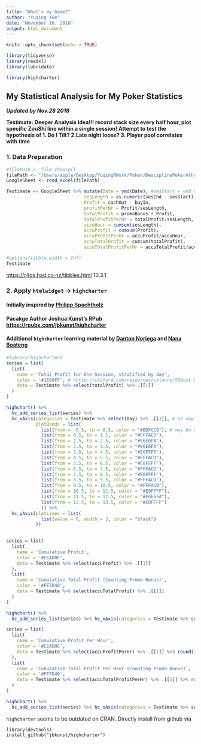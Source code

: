 ```yaml
---
title: "What's my Game?"
author: "Yuqing Xue"
date: "November 16, 2018"
output: html_document
---
```


```r
knitr::opts_chunk$set(echo = TRUE)
```

```r
library(tidyverse)
library(readxl)
library(lubridate)

library(highcharter)
```

## My Statistical Analysis for My Poker Statistics

 __*Updated by Nov.28 2018*__
 
__Testimate:  Deeper Analysis Idea!!! record stack size every half hour, plot specific ZouShi line within a single session! Attempt to test the hypothesis of 1. Do I Tilt? 2.Late night loose? 3. Player pool correlates with time __

### 1. Data Preparation

```r
#filePath <- file.choose()
filePath <- "/Users/apple/Desktop/YuqingRWork/Poker/DesciplinePokerAtheletes.xlsx"
GoogleSheet <- read_excel(filePath)

Testimate <- GoogleSheet %>% mutate(Date = ymd(Date), #sesStart = ymd_hms(sesStart), sesEnd = ymd_hms(sesEnd),
                             sesLength = as.numeric(sesEnd - sesStart), #directly make substraction between times
                             Profit = cashOut - buyIn, 
                             profitPerHr = Profit/sesLength,
                             totalProfit = promoBonus + Profit,
                             totalProfitPerHr = totalProfit/sesLength, 
                             accuHour = cumsum(sesLength),
                             accuProfit = cumsum(Profit), 
                             accuProfitPerHr = accuProfit/accuHour,
                             accuTotalProfit = cumsum(totalProfit),
                             accuTotalProfitPerHr = accuTotalProfit/accuHour); 

#options(tibble.width = Inf)  
Testimate

```

 <https://r4ds.had.co.nz/tibbles.html> 10.3.1



### 2. Apply `htmlwidget` -> `highcharter`

#### Initially inspired by [Philipp Spachtholz](https://www.kaggle.com/philippsp/interactive-dashboards-in-r)

#### Pacakge Author Joshua Kunst's RPub <https://rpubs.com/jbkunst/highcharter>

#### Additional `highcharter` learning material by [Danton Noriega](https://dantonnoriega.github.io/ultinomics.org/post/2017-04-05-highcharter-explainer.html) and [Nana Boateng](https://rstudio-pubs-static.s3.amazonaws.com/304105_70f2ad540827454e934117e3d90f6c1a.html)


```r
#library(highcharter)
series = list(
  list(
    name = 'Total Profit for One Session, stratified by day',
    color = '#1E90FF', # <http://cloford.com/resources/colours/500col.htm>
    data = Testimate %>% select(totalProfit) %>% .[[1]]
  )
)

highchart() %>%
  hc_add_series_list(series) %>% 
  hc_xAxis(categories = Testimate %>% select(Day) %>% .[[1]], # or day
           plotBands = list(
             list(from = -0.5, to = 0.5, color = "#BDFCC9"), # may be colored by day 
             list(from = 0.5, to = 1.5, color = "#FFFACD"),
             list(from = 1.5, to = 2.5, color = "#E6E6FA"),
             list(from = 2.5, to = 3.5, color = "#E6E6FA"),
             list(from = 3.5, to = 4.5, color = "#E0FFFF"),
             list(from = 4.5, to = 5.5, color = "#FFFACD"),
             list(from = 5.5, to = 6.5, color = "#E0FFFF"),
             list(from = 6.5, to = 7.5, color = "#FFFACD"),
             list(from = 7.5, to = 8.5, color = "#E0FFFF"),
             list(from = 8.5, to = 9.5, color = "#FFFACD"),
             list(from = 9.5, to = 10.5, color = "#FFFACD"),
             list(from = 10.5, to = 11.5, color = "#E0FFFF"),
             list(from = 11.5, to = 12.5, color = "#E6E6FA"),
             list(from = 12.5, to = 13.5, color = "#E0FFFF")
             )) %>%
  hc_yAxis(plotLines = list(
             list(value = 0, width = 3, color = "black")
           ))
    
```

```r
series = list(
  list(
    name = 'Cumulative Profit',
    color = '#EEAD0E', 
    data = Testimate %>% select(accuProfit) %>% .[[1]]
  ),
  list(
    name = 'Cumulative Total Profit (Counting Promo Bonus)',
    color = '#FF7D40', 
    data = Testimate %>% select(accuTotalProfit) %>% .[[1]]
  )
)

highchart() %>%
  hc_add_series_list(series) %>% hc_xAxis(categories = Testimate %>% select(Day) %>% .[[1]])
```


```r
series = list(
  list(
    name = 'Cumulative Profit Per Hour',
    color = '#EEAD0E',
    data = Testimate %>% select(accuProfitPerHr) %>% .[[1]] %>% round(2) 
  ),
  list(
    name = 'Cumulative Total Profit Per Hour (Counting Promo Bonus)',
    color = '#FF7D40',
    data = Testimate %>% select(accuTotalProfitPerHr) %>% .[[1]] %>% round(2)
  )
)

highchart() %>%
  hc_add_series_list(series) %>% hc_xAxis(categories = Testimate %>% select(Day) %>% .[[1]])
```




`highcharter` seems to be outdated on CRAN. Directly install from github via

```
library(devtools)
install_github("jbkunst/highcharter")
```

